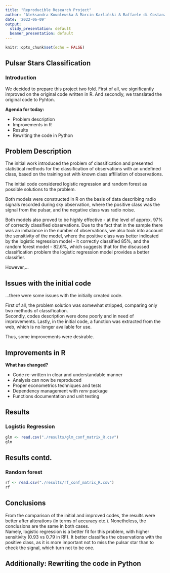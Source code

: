 ```yaml
---
title: "Reproducible Research Project"
author: "Aleksandra Kowalewska & Marcin Karliński & Raffaele di Costanzo"
date: '2022-06-09'
output:
  slidy_presentation: default
  beamer_presentation: default
---
```


```r
knitr::opts_chunk$set(echo = FALSE)
```

## Pulsar Stars Classification
### Introduction

We decided to prepare this project two fold. First of all, we significantly improved on the original code written in R. And secondly, we translated the original code to Pyhton. 


**Agenda for today:**

- Problem description      
- Improvements in R      
- Results       
- Rewriting the code in Python      

## Problem Description

The initial work introduced the problem of classification and presented statistical methods for the classification of observations with an undefined class, based on the training set with known class affiliation of observations.       

The initial code considered logistic regression and random forest as possible solutions to the problem. 

Both models were constructed in R on the basis of data describing radio signals recorded during sky observation, where the positive class was the signal from the pulsar, and the negative class was radio noise.

Both models also proved to be highly effective - at the level of approx. 97% of correctly classified observations. Due to the fact that in the sample there was an imbalance in the number of observations, we also took into account the sensitivity of the model, where the positive class was better indicated by the logistic regression model - it correctly classified 85%, and the random forest model - 82.6%, which suggests that for the discussed classification problem the logistic regression model provides a better classifier.

However,...

## Issues with the initial code

...there were some issues with the initially created code.

First of all, the problem solution was somewhat stripped, comparing only two methods of classification.      
Secondly, codes description were done poorly and in need of improvements. 
Lastly, in the initial code, a function was extracted from the web, which is no longer available for use. 

Thus, some improvements were desirable.

## Improvements in R 

**What has changed?**

- Code re-written in clear and understandable manner  
- Analysis can now be reproduced
- Proper econometrics techniques and tests
- Dependency management with *renv* package    
- Functions documentation and unit testing      

## Results

### Logistic Regression

```r
glm <- read.csv("./results/glm_conf_matrix_R.csv")
glm
```


## Results contd. 

### Random forest

```r
rf <- read.csv("./results/rf_conf_matrix_R.csv")
rf
```
## Conclusions

From the comparison of the initial and improved codes, the results were better after alterations (in terms of accuracy etc.). Nonetheless, the conclusions are the same in both cases.       
Namely, logistic regression is a better fit for this problem, with higher sensitivity (0.93 vs 0.79 in RF). It better classifies the observations with the positive class, as it is more important not to miss the pulsar star than to check the signal, which turn not to be one.

## Additionally: Rewriting the code in Python

